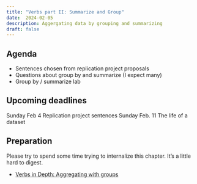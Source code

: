```yaml
---
title: "Verbs part II: Summarize and Group" 
date:  2024-02-05
description: Aggergating data by grouping and summarizing
draft: false
--- 
```



## Agenda

* Sentences chosen from replication project proposals
* Questions about group by and summarize (I expect many)
* Group by / summarize lab


## Upcoming deadlines

[Sunday Feb 4]{.sked-dates} Replication project sentences
[Sunday Feb. 11]{.sked-dates} The life of a dataset 



## Preparation

Please try to spend some time trying to internalize this chapter. It's a little hard to digest.  

* [Verbs in Depth: Aggregating with groups](https://cronkitedata.github.io/djtextbook/r-verb-groupby.html)





